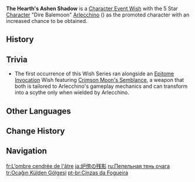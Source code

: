 {{Wish Series Infobox
|character = Arlecchino
|type      = Character Event Wishes
}}
'''The Hearth's Ashen Shadow''' is a [[Character Event Wish]] with the 5 Star [[Character]] "Dire Balemoon" [[Arlecchino]] ({{Pyro}}) as the promoted character with an increased chance to be obtained.

==History==
{{Wish History Table|The Hearth's Ashen Shadow}}

==Trivia==
* The first occurrence of this Wish Series ran alongside an [[Epitome Invocation]] Wish featuring [[Crimson Moon's Semblance]], a weapon that both is tailored to Arlecchino's gameplay mechanics and can transform into a scythe only when wielded by Arlecchino.

==Other Languages==
{{Other Languages
|en       = The Hearth's Ashen Shadow
|zhs      = 炉边烬影
|zhs_rm   = Lúbiān Jìnyǐng
|zht      = 爐邊燼影
|zht_rm   = Lúbiān Jìnyǐng
|zh_tl    = Shadowy Embers by the Hearth
|ja       = 炉傍の残影
|ja_rm    = Robata no Zan'ei{{Assumed}}
|ja_tl    = 
|ko       = 난롯가<->의 잿빛 그림자
|ko_tl    = 
|es       = Cenizas de la hoguera
|es_tl    = The Bonfire's Ashes
|fr       = L'ombre cendrée de l'âtre
|fr_tl    = The Hearth's Ashen Shadow
|ru       = Пепельная тень очага
|ru_tl    = The Hearth's Ashen Shadow
|th       = เงามายาเถ้าธุลี
|th_rm    = 
|th_tl    = 
|vi       = Tàn Ảnh Bên Lò
|vi_tl    = Shadowy Embers by the Hearth
|de       = Schattenasche am Kamin
|de_tl    = Shadow Ashes by the Hearth
|id       = Bayangan Gelora Perapian
|id_tl    = Shadow of Hearth's Passion
|pt       = Cinzas da Fogueira
|pt_tl    = Ashes of the Bonfire
|tr       = Ocağın Külden Gölgesi
|tr_tl    = 
|it       = Ombra cinerea del Focolare
|it_tl    = 
}}

==Change History==
{{Change History|4.6}}

==Navigation==
{{Wish Navbox}}

[[fr:L'ombre cendrée de l'âtre]]
[[ja:炉傍の残影]]
[[ru:Пепельная тень очага]]
[[tr:Ocağın Külden Gölgesi]]
[[pt-br:Cinzas da Fogueira]]